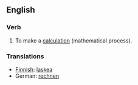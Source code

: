 ==English==

===Verb===

# To make a [[calculation]] (mathematical process).

===Translations===

*[[Finnish]]: [[laskea]]
*German: [[rechnen]]